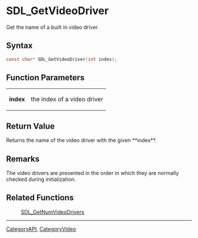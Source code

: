 = SDL_GetVideoDriver =

Get the name of a built in video driver.

== Syntax ==

<syntaxhighlight lang='c'>
const char* SDL_GetVideoDriver(int index);
</syntaxhighlight>

== Function Parameters ==

{|
|'''index'''
|the index of a video driver
|}

== Return Value ==

Returns the name of the video driver with the given **index**.



== Remarks ==

The video drivers are presented in the order in which they are normally
checked during initialization.

== Related Functions ==

:[[SDL_GetNumVideoDrivers]]

----
[[CategoryAPI]], [[CategoryVideo]]


